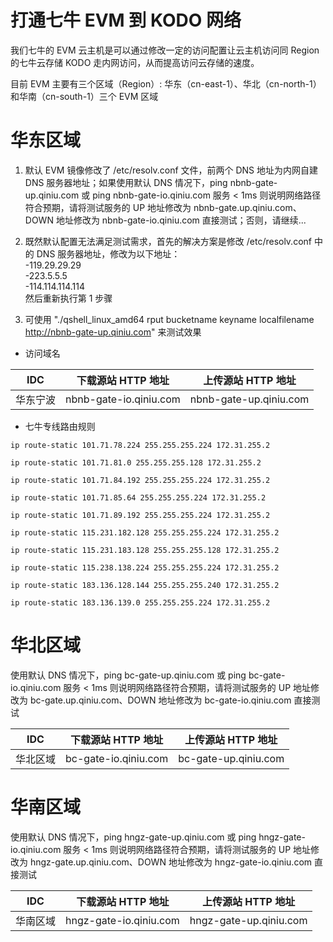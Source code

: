 # 打通七牛 EVM 到 KODO 网络
我们七牛的 EVM 云主机是可以通过修改一定的访问配置让云主机访问同       Region 的七牛云存储 KODO 走内网访问，从而提高访问云存储的速度。

目前 EVM 主要有三个区域（Region）: 华东（cn-east-1）、华北（cn-north-1）和华南（cn-south-1）三个 EVM 区域

# 华东区域
1. 默认 EVM 镜像修改了 /etc/resolv.conf 文件，前两个 DNS 地址为内网自建 DNS 服务器地址；如果使用默认 DNS 情况下，ping nbnb-gate-up.qiniu.com 或 ping nbnb-gate-io.qiniu.com 服务 < 1ms 则说明网络路径符合预期，请将测试服务的 UP 地址修改为 nbnb-gate.up.qiniu.com、DOWN 地址修改为 nbnb-gate-io.qiniu.com 直接测试；否则，请继续...

2. 既然默认配置无法满足测试需求，首先的解决方案是修改 /etc/resolv.conf 中的 DNS 服务器地址，修改为以下地址：  
-119.29.29.29</br>-223.5.5.5</br>-114.114.114.114</br>
然后重新执行第 1 步骤

3. 可使用 "./qshell_linux_amd64 rput bucketname keyname localfilename http://nbnb-gate-up.qiniu.com" 来测试效果


- 访问域名

| IDC | 下载源站 HTTP 地址 | 上传源站 HTTP 地址 |
|---|---|---|
| 华东宁波	| nbnb-gate-io.qiniu.com | nbnb-gate-up.qiniu.com |

- 七牛专线路由规则

```
ip route-static 101.71.78.224 255.255.255.224 172.31.255.2

ip route-static 101.71.81.0 255.255.255.128 172.31.255.2

ip route-static 101.71.84.192 255.255.255.224 172.31.255.2

ip route-static 101.71.85.64 255.255.255.224 172.31.255.2

ip route-static 101.71.89.192 255.255.255.224 172.31.255.2

ip route-static 115.231.182.128 255.255.255.224 172.31.255.2

ip route-static 115.231.183.128 255.255.255.128 172.31.255.2

ip route-static 115.238.138.224 255.255.255.224 172.31.255.2

ip route-static 183.136.128.144 255.255.255.240 172.31.255.2

ip route-static 183.136.139.0 255.255.255.224 172.31.255.2
```

# 华北区域

使用默认 DNS 情况下，ping bc-gate-up.qiniu.com 或 ping bc-gate-io.qiniu.com 服务 < 1ms 则说明网络路径符合预期，请将测试服务的 UP 地址修改为 bc-gate.up.qiniu.com、DOWN 地址修改为 bc-gate-io.qiniu.com 直接测试

| IDC | 下载源站 HTTP 地址 | 上传源站 HTTP 地址 |
|---|---|---|
| 华北区域	| bc-gate-io.qiniu.com |  bc-gate-up.qiniu.com |

# 华南区域
使用默认 DNS 情况下，ping hngz-gate-up.qiniu.com 或 ping hngz-gate-io.qiniu.com 服务 < 1ms 则说明网络路径符合预期，请将测试服务的 UP 地址修改为 hngz-gate.up.qiniu.com、DOWN 地址修改为 hngz-gate-io.qiniu.com 直接测试

| IDC | 下载源站 HTTP 地址 | 上传源站 HTTP 地址 |
|---|---|---|
| 华南区域	| hngz-gate-io.qiniu.com | hngz-gate-up.qiniu.com |